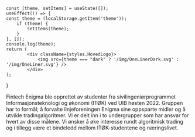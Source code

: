 
<!--- Lager en React Komponent for Logoen og bestemmer bildeegenskapene i ./css/omFE.modules.css filen --->
    const [theme, setItems] = useState([]);
    useEffect(() => {
    const theme = (localStorage.getItem('theme'));
        if (theme) {
            setItems(theme);
        }
    }, []);
    console.log(theme);
    return (
            <div className={styles.HovedLogo}>
                <img src={theme === "dark" ? '/img/OneLinerDark.svg' : '/img/OneLiner.svg'} />
            </div>
    );
}

<HovedLogo></HovedLogo>

Fintech Enigma ble opprettet av studenter fra sivilingeniørprogrammet Informasjonsteknologi og økonomi (ITØK) ved UIB høsten 2022. 
Gruppen har to formål; å forvalte linjeforeningen Enigma sine oppsparte midler og å utvikle tradingalgoritmer. Vi er delt inn i to undergrupper som har ansvar for hvert av disse målene. 
Vi ønsker å øke interesse rundt algoritmisk trading og i tillegg være et bindeledd mellom ITØK-studentene og næringslivet.
